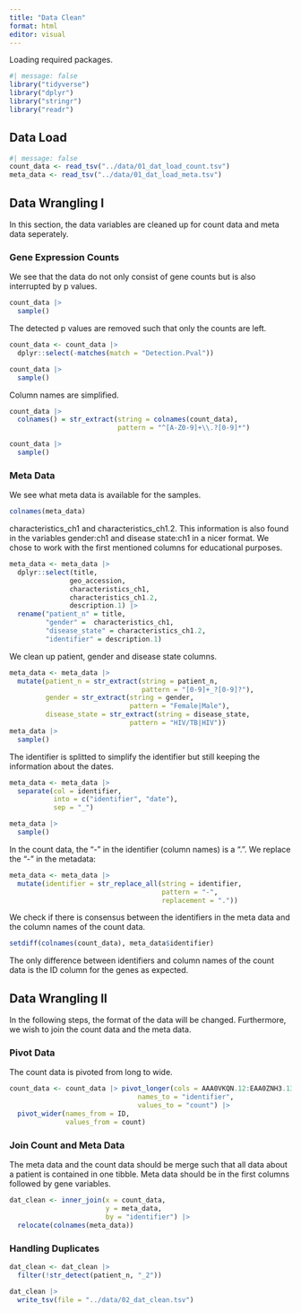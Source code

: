 ```yaml
---
title: "Data Clean"
format: html
editor: visual
---
```


Loading required packages.

```r
#| message: false
library("tidyverse")
library("dplyr")
library("stringr")
library("readr")
```

## Data Load

```r
#| message: false
count_data <- read_tsv("../data/01_dat_load_count.tsv")
meta_data <- read_tsv("../data/01_dat_load_meta.tsv")
```


## Data Wrangling I

In this section, the data variables are cleaned up for count data and meta data seperately.

### Gene Expression Counts

We see that the data do not only consist of gene counts but is also interrupted by p values.

```r
count_data |> 
  sample()
```

The detected p values are removed such that only the counts are left.

```r
count_data <- count_data |> 
  dplyr::select(-matches(match = "Detection.Pval"))

count_data |> 
  sample()
```

Column names are simplified.

```r
count_data |> 
  colnames() = str_extract(string = colnames(count_data),
                           pattern = "^[A-Z0-9]+\\.?[0-9]*")

count_data |> 
  sample()
```

### Meta Data

We see what meta data is available for the samples.

```r
colnames(meta_data)
```

characteristics_ch1 and characteristics_ch1.2. This information is also found in the variables gender:ch1 and disease state:ch1 in a nicer format. We chose to work with the first mentioned columns for educational purposes.

```r
meta_data <- meta_data |>
  dplyr::select(title,
               geo_accession,
               characteristics_ch1,
               characteristics_ch1.2,
               description.1) |> 
  rename("patient_n" = title,
         "gender" =  characteristics_ch1,
         "disease_state" = characteristics_ch1.2,
         "identifier" = description.1)
```

We clean up patient, gender and disease state columns.

```r
meta_data <- meta_data |> 
  mutate(patient_n = str_extract(string = patient_n,
                                 pattern = "[0-9]+_?[0-9]?"),
         gender = str_extract(string = gender,
                              pattern = "Female|Male"),
         disease_state = str_extract(string = disease_state,
                              pattern = "HIV/TB|HIV"))
meta_data |> 
  sample()
```

The identifier is splitted to simplify the identifier but still keeping the information about the dates.

```r
meta_data <- meta_data |> 
  separate(col = identifier,
           into = c("identifier", "date"),
           sep = "_")

meta_data |> 
  sample()
```

In the count data, the "-" in the identifier (column names) is a ".". We replace the "-" in the metadata:

```r
meta_data <- meta_data |> 
  mutate(identifier = str_replace_all(string = identifier,
                                      pattern = "-",
                                      replacement = "."))
```

We check if there is consensus between the identifiers in the meta data and the column names of the count data.

```r
setdiff(colnames(count_data), meta_data$identifier)
```

The only difference between identifiers and column names of the count data is the ID column for the genes as expected.

## Data Wrangling II

In the following steps, the format of the data will be changed. Furthermore, we wish to join the count data and the meta data.

### Pivot Data

The count data is pivoted from long to wide.

```r
count_data <- count_data |> pivot_longer(cols = AAA0VKQN.12:EAA0ZNH3.13, 
                                names_to = "identifier",
                                values_to = "count") |> 
  pivot_wider(names_from = ID,
              values_from = count)
```

### Join Count and Meta Data

The meta data and the count data should be merge such that all data about a patient is contained in one tibble. Meta data should be in the first columns followed by gene variables.

```r
dat_clean <- inner_join(x = count_data,
                        y = meta_data,
                        by = "identifier") |> 
  relocate(colnames(meta_data))
```

### Handling Duplicates

```r
dat_clean <- dat_clean |>
  filter(!str_detect(patient_n, "_2")) 
```

```r
dat_clean |> 
  write_tsv(file = "../data/02_dat_clean.tsv")
```
